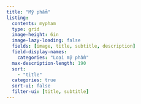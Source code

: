 ```yaml
---
title: "Mỹ phẩm"
listing:
  contents: mypham
  type: grid
  image-height: 6in
  image-lazy-loading: false
  fields: [image, title, subtitle, description]
  field-display-names:
    categories: "Loại mỹ phẩm"
  max-description-length: 190
  sort: 
    - "title"
  categories: true
  sort-ui: false
  filter-ui: [title, subtitle]
---
```

